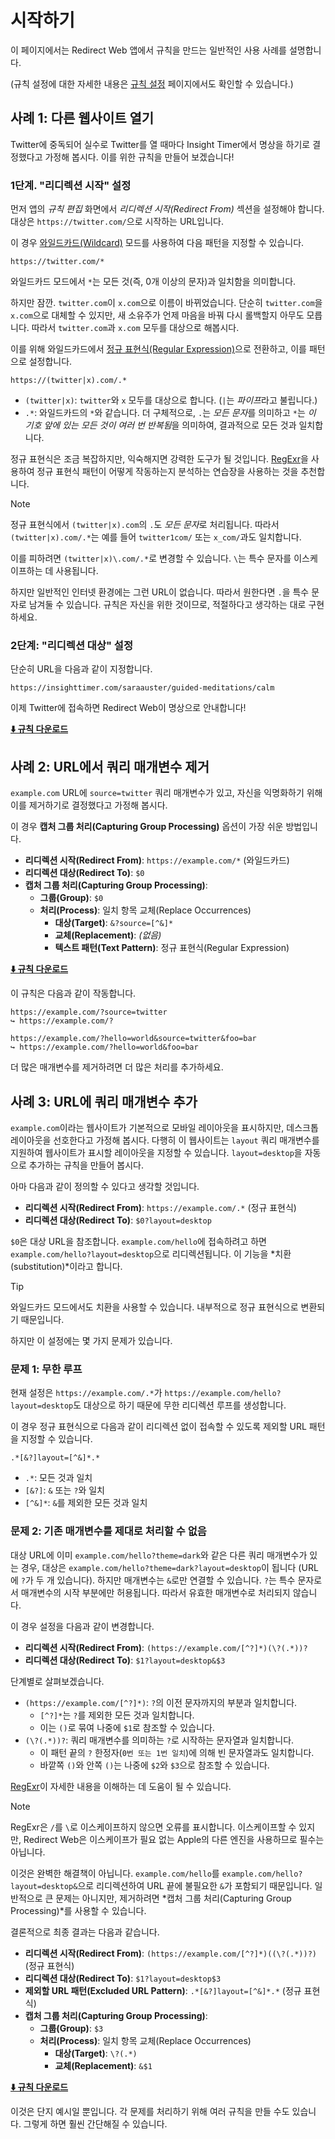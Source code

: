 # 시작하기

이 페이지에서는 Redirect Web 앱에서 규칙을 만드는 일반적인 사용 사례를 설명합니다.

(규칙 설정에 대한 자세한 내용은 [규칙 설정](./rule-settings) 페이지에서도 확인할 수 있습니다.)

## 사례 1: 다른 웹사이트 열기

Twitter에 중독되어 실수로 Twitter를 열 때마다 Insight Timer에서 명상을 하기로 결정했다고 가정해 봅시다. 이를 위한 규칙을 만들어 보겠습니다!

### 1단계. "리디렉션 시작" 설정

먼저 앱의 *규칙 편집* 화면에서 *리디렉션 시작(Redirect From)* 섹션을 설정해야 합니다. 대상은 `https://twitter.com/`으로 시작하는 URL입니다.

이 경우 [와일드카드(Wildcard)](rule-settings#url-pattern-wildcard) 모드를 사용하여 다음 패턴을 지정할 수 있습니다.

```
https://twitter.com/*
```

와일드카드 모드에서 `*`는 모든 것(즉, 0개 이상의 문자)과 일치함을 의미합니다.

하지만 잠깐. `twitter.com`이 `x.com`으로 이름이 바뀌었습니다. 단순히 `twitter.com`을 `x.com`으로 대체할 수 있지만, 새 소유주가 언제 마음을 바꿔 다시 롤백할지 아무도 모릅니다. 따라서 `twitter.com`과 `x.com` 모두를 대상으로 해봅시다.

이를 위해 와일드카드에서 [정규 표현식(Regular Expression)](rule-settings#url-pattern-regular-expression)으로 전환하고, 이를 패턴으로 설정합니다.

```
https://(twitter|x).com/.*
```

* `(twitter|x)`: `twitter`와 `x` 모두를 대상으로 합니다. (`|`는 *파이프*라고 불립니다.)
* `.*`: 와일드카드의 `*`와 같습니다. 더 구체적으로, `.`는 *모든 문자*를 의미하고 `*`는 *이 기호 앞에 있는 모든 것이 여러 번 반복됨*을 의미하여, 결과적으로 모든 것과 일치합니다.

정규 표현식은 조금 복잡하지만, 익숙해지면 강력한 도구가 될 것입니다. [RegExr](https://regexr.com)을 사용하여 정규 표현식 패턴이 어떻게 작동하는지 분석하는 연습장을 사용하는 것을 추천합니다.

> [!NOTE]
> 정규 표현식에서 `(twitter|x).com`의 `.`도 *모든 문자*로 처리됩니다. 따라서 `(twitter|x).com/.*`는 예를 들어 `twitter1com/` 또는 `x_com/`과도 일치합니다.
>
> 이를 피하려면 `(twitter|x)\.com/.*`로 변경할 수 있습니다. `\`는 특수 문자를 이스케이프하는 데 사용됩니다.
>
> 하지만 일반적인 인터넷 환경에는 그런 URL이 없습니다. 따라서 원한다면 `.`을 특수 문자로 남겨둘 수 있습니다. 규칙은 자신을 위한 것이므로, 적절하다고 생각하는 대로 구현하세요.

### 2단계: "리디렉션 대상" 설정

단순히 URL을 다음과 같이 지정합니다.

```
https://insighttimer.com/saraauster/guided-meditations/calm
```

이제 Twitter에 접속하면 Redirect Web이 명상으로 안내합니다!

**[⬇️ 규칙 다운로드](/rules/reduce-twitter-addiction.redirectweb)**

## 사례 2: URL에서 쿼리 매개변수 제거

`example.com` URL에 `source=twitter` 쿼리 매개변수가 있고, 자신을 익명화하기 위해 이를 제거하기로 결정했다고 가정해 봅시다.

이 경우 **캡처 그룹 처리(Capturing Group Processing)** 옵션이 가장 쉬운 방법입니다.

* **리디렉션 시작(Redirect From)**: `https://example.com/*` (와일드카드)
* **리디렉션 대상(Redirect To)**: `$0`
* **캡처 그룹 처리(Capturing Group Processing)**:
    * **그룹(Group)**: `$0`
    * **처리(Process)**: 일치 항목 교체(Replace Occurrences)
        * **대상(Target)**: `&?source=[^&]*`
        * **교체(Replacement)**: *(없음)*
        * **텍스트 패턴(Text Pattern)**: 정규 표현식(Regular Expression)

**[⬇️ 규칙 다운로드](/rules/remove-parameters.redirectweb)**

이 규칙은 다음과 같이 작동합니다.

```
https://example.com/?source=twitter
↪ https://example.com/?

https://example.com/?hello=world&source=twitter&foo=bar
↪ https://example.com/?hello=world&foo=bar
```

더 많은 매개변수를 제거하려면 더 많은 처리를 추가하세요.

## 사례 3: URL에 쿼리 매개변수 추가

`example.com`이라는 웹사이트가 기본적으로 모바일 레이아웃을 표시하지만, 데스크톱 레이아웃을 선호한다고 가정해 봅시다. 다행히 이 웹사이트는 `layout` 쿼리 매개변수를 지원하여 웹사이트가 표시할 레이아웃을 지정할 수 있습니다. `layout=desktop`을 자동으로 추가하는 규칙을 만들어 봅시다.

아마 다음과 같이 정의할 수 있다고 생각할 것입니다.

* **리디렉션 시작(Redirect From)**: `https://example.com/.*` (정규 표현식)
* **리디렉션 대상(Redirect To)**: `$0?layout=desktop`

`$0`은 대상 URL을 참조합니다. `example.com/hello`에 접속하려고 하면 `example.com/hello?layout=desktop`으로 리디렉션됩니다. 이 기능을 *치환(substitution)*이라고 합니다.

> [!TIP]
> 와일드카드 모드에서도 치환을 사용할 수 있습니다. 내부적으로 정규 표현식으로 변환되기 때문입니다.

하지만 이 설정에는 몇 가지 문제가 있습니다.

### 문제 1: 무한 루프

현재 설정은 `https://example.com/.*`가 `https://example.com/hello?layout=desktop`도 대상으로 하기 때문에 무한 리디렉션 루프를 생성합니다.

이 경우 정규 표현식으로 다음과 같이 리디렉션 없이 접속할 수 있도록 제외할 URL 패턴을 지정할 수 있습니다.

```
.*[&?]layout=[^&]*.*
```

* `.*`: 모든 것과 일치
* `[&?]`: `&` 또는 `?`와 일치
* `[^&]*`: `&`를 제외한 모든 것과 일치

### 문제 2: 기존 매개변수를 제대로 처리할 수 없음

대상 URL에 이미 `example.com/hello?theme=dark`와 같은 다른 쿼리 매개변수가 있는 경우, 대상은 `example.com/hello?theme=dark?layout=desktop`이 됩니다 (URL에 `?`가 두 개 있습니다). 하지만 매개변수는 `&`로만 연결할 수 있습니다. `?`는 특수 문자로서 매개변수의 시작 부분에만 허용됩니다. 따라서 유효한 매개변수로 처리되지 않습니다.

이 경우 설정을 다음과 같이 변경합니다.

* **리디렉션 시작(Redirect From)**: `(https://example.com/[^?]*)(\?(.*))?`
* **리디렉션 대상(Redirect To)**: `$1?layout=desktop&$3`

단계별로 살펴보겠습니다.

* `(https://example.com/[^?]*)`: `?`의 이전 문자까지의 부분과 일치합니다.
    * `[^?]*`는 `?`를 제외한 모든 것과 일치합니다.
    * 이는 `()`로 묶여 나중에 `$1`로 참조할 수 있습니다.
* `(\?(.*))?`: 쿼리 매개변수를 의미하는 `?`로 시작하는 문자열과 일치합니다.
    * 이 패턴 끝의 `?` 한정자(`0번 또는 1번 일치`)에 의해 빈 문자열과도 일치합니다.
    * 바깥쪽 `()`와 안쪽 `()`는 나중에 `$2`와 `$3`으로 참조할 수 있습니다.

[RegExr](https://regexr.com)이 자세한 내용을 이해하는 데 도움이 될 수 있습니다.

> [!NOTE]
> RegExr은 `/`를 `\`로 이스케이프하지 않으면 오류를 표시합니다. 이스케이프할 수 있지만, Redirect Web은 이스케이프가 필요 없는 Apple의 다른 엔진을 사용하므로 필수는 아닙니다.

이것은 완벽한 해결책이 아닙니다. `example.com/hello`를 `example.com/hello?layout=desktop&`으로 리디렉션하여 URL 끝에 불필요한 `&`가 포함되기 때문입니다. 일반적으로 큰 문제는 아니지만, 제거하려면 *캡처 그룹 처리(Capturing Group Processing)*를 사용할 수 있습니다.

결론적으로 최종 결과는 다음과 같습니다.

* **리디렉션 시작(Redirect From)**: `(https://example.com/[^?]*)((\?(.*))?)` (정규 표현식)
* **리디렉션 대상(Redirect To)**: `$1?layout=desktop$3`
* **제외할 URL 패턴(Excluded URL Pattern)**: `.*[&?]layout=[^&]*.*` (정규 표현식)
* **캡처 그룹 처리(Capturing Group Processing)**:
    * **그룹(Group)**: `$3`
    * **처리(Process)**: 일치 항목 교체(Replace Occurrences)
        * **대상(Target)**: `\?(.*)`
        * **교체(Replacement)**: `&$1`

**[⬇️ 규칙 다운로드](/rules/add-parameters.redirectweb)**

이것은 단지 예시일 뿐입니다. 각 문제를 처리하기 위해 여러 규칙을 만들 수도 있습니다. 그렇게 하면 훨씬 간단해질 수 있습니다.